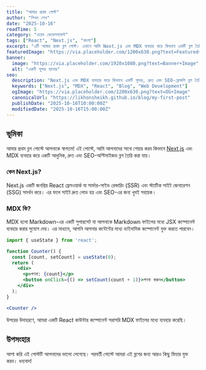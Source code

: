 ```yaml
---
title: "আমার প্রথম পোস্ট"
author: "লিখন শেখ"
date: "2025-10-16"
readTime: 5
category: "ওয়েব ডেভেলপমেন্ট"
tags: ["React", "Next.js", "বাংলা"]
excerpt: "এটি আমার প্রথম ব্লগ পোস্ট। এখানে আমি Next.js এবং MDX ব্যবহার করে কিভাবে একটি ব্লগ তৈরি করা যায় তা নিয়ে আলোচনা করব।"
featuredImage: "https://via.placeholder.com/1200x630.png?text=Featured+Image"
banner:
  image: "https://via.placeholder.com/1920x1080.png?text=Banner+Image"
  alt: "একটি সুন্দর ব্যানার"
seo:
  description: "Next.js এবং MDX ব্যবহার করে কিভাবে একটি সুন্দর, দ্রুত এবং SEO-ফ্রেন্ডলি ব্লগ তৈরি করা যায় তার একটি বিস্তারিত গাইড।"
  keywords: ["Next.js", "MDX", "React", "Blog", "Web Development"]
  ogImage: "https://via.placeholder.com/1200x630.png?text=OG+Image"
  canonicalUrl: "https://likhonsheikh.github.io/blog/my-first-post"
  publishDate: "2025-10-16T10:00:00Z"
  modifiedDate: "2025-10-16T15:00:00Z"
---
```


## ভূমিকা

আমার প্রথম ব্লগ পোস্টে আপনাকে স্বাগতম! এই পোস্টে, আমি আপনাদের সাথে শেয়ার করব কিভাবে [Next.js](https://nextjs.org/) এবং MDX ব্যবহার করে একটি আধুনিক, দ্রুত এবং SEO-অপ্টিমাইজড ব্লগ তৈরি করা যায়।

### কেন Next.js?

Next.js একটি জনপ্রিয় React ফ্রেমওয়ার্ক যা সার্ভার-সাইড রেন্ডারিং (SSR) এবং স্ট্যাটিক সাইট জেনারেশন (SSG) সমর্থন করে। এর ফলে সাইট দ্রুত লোড হয় এবং SEO-এর জন্য খুবই সহায়ক।

### MDX কি?

MDX হলো Markdown-এর একটি সুপারসেট যা আপনাকে Markdown ফাইলের মধ্যে JSX কম্পোনেন্ট ব্যবহার করার সুযোগ দেয়। এর মাধ্যমে, আপনি আপনার কন্টেন্টের মধ্যে ডাইনামিক কম্পোনেন্ট যুক্ত করতে পারবেন।

```jsx
import { useState } from 'react';

function Counter() {
  const [count, setCount] = useState(0);
  return (
    <div>
      <p>গণনা: {count}</p>
      <button onClick={() => setCount(count + 1)}>গণনা করুন</button>
    </div>
  );
}

<Counter />
```

উপরের উদাহরণে, আমরা একটি React কাউন্টার কম্পোনেন্ট সরাসরি MDX ফাইলের মধ্যে ব্যবহার করেছি।

## উপসংহার

আশা করি এই পোস্টটি আপনাদের ভালো লেগেছে। পরবর্তী পোস্টে আমরা এই ব্লগের জন্য আরও কিছু ফিচার যুক্ত করব। ধন্যবাদ!